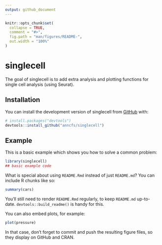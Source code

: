 ```yaml
---
output: github_document
---
```


<!-- README.md is generated from README.Rmd. Please edit that file -->

```r
knitr::opts_chunk$set(
  collapse = TRUE,
  comment = "#>",
  fig.path = "man/figures/README-",
  out.width = "100%"
)
```

# singlecell

<!-- badges: start -->
<!-- badges: end -->

The goal of singlecell is to add extra analysis and plotting functions for single cell analysis (using Seurat).

## Installation

You can install the development version of singlecell from [GitHub](https://github.com/) with:

``` r
# install.packages("devtools")
devtools::install_github("anncfs/singlecell")
```

## Example

This is a basic example which shows you how to solve a common problem:

```r
library(singlecell)
## basic example code
```

What is special about using `README.Rmd` instead of just `README.md`? You can include R chunks like so:

```r
summary(cars)
```

You'll still need to render `README.Rmd` regularly, to keep `README.md` up-to-date. `devtools::build_readme()` is handy for this.

You can also embed plots, for example:

```r
plot(pressure)
```

In that case, don't forget to commit and push the resulting figure files, so they display on GitHub and CRAN.

